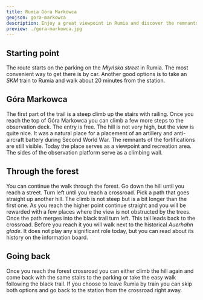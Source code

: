 ```yaml
---
title: Rumia Góra Markowca
geojson: gora-markowca
description: Enjoy a great viewpoint in Rumia and discover the remnants of the fortifications
preview: ./gora-markowca.jpg
---
```


## Starting point

The route starts on the parking on the _Młyńska street_ in Rumia. The most convenient way
to get there is by car. Another good options is to take an _SKM_ train to Rumia and walk
about 20 minutes from the station.

## Góra Markowca

The first part of the trail is a steep climb up the stairs with railing. Once you reach the top
of Góra Markowca you can climb a few more steps to the observation deck. The entry is free.
The hill is not very high, but the view is quite nice. It was a natural place for a placement
of an artillery and anti-aircraft battery during Second World War.
The remnants of the fortifications are still visible. Today the place serves as a viewpoint and recreation area.
The sides of the observation platform serve as a climbing wall.

## Through the forest

You can continue the walk through the forest. Go down the hill until you reach a street. Turn left until you
reach a crossroad. Pick a path that goes straight up another hill. The climb is not steep but is a bit longer
than the first one. As you reach the higher point continue straight and you will be rewarded with a few places
where the view is not obstructed by the trees. Once the path merges into the black trail turn left.
This tail leads back to the crossroad. Before you reach it you will walk next to the historical _Auerhahn glade_.
It does not play any significant role today, but you can read about its history on the information board.

## Going back

Once you reach the forest crossroad you can either climb the hill again and come back with the same stairs
to the parking or take the easy walk following the black trail. If you choose to leave Rumia by train you can
skip both options and go back to the station from the crossroad right away.
